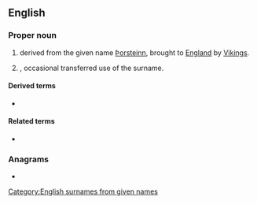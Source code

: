 ==English==

===Proper noun===
{{en-proper noun}}

# {{surname|en|nodot=1}} derived from the {{der|en|non|-}} given name [[Þorsteinn]], brought to [[England]] by [[Viking]]s.
# {{given name|en|male|from=Germanic languages}}, occasional transferred use of the surname.

====Derived terms====
* {{l|en|Thurston County}}

====Related terms====
* {{l|en|Dustin}}

===Anagrams===
* {{anagrams|en|a=hnorsttu|Thruston}}

[[Category:English surnames from given names]]